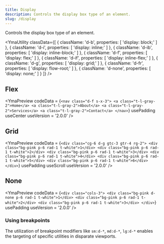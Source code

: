 ```yaml
---
title: Display
description: Controls the display box type of an element.
slug: /display
---
```



Controls the display box type of an element.

<YmaUtility
  classData={[
    {
      className: 'd-b',
      properties: [
        'display: block;'
      ]
    },
    {
      className: 'd-i',
      properties: [
        'display: inline;'
      ]
    },
    {
      className: 'd-ib',
      properties: [
        'display: inline-block;'
      ]
    },
    {
      className: 'd-f',
      properties: [
        'display: flex;'
      ]
    },
    {
      className: 'd-if',
      properties: [
        'display: inline-flex;'
      ]
    },
    {
      className: 'd-g',
      properties: [
        'display: grid;'
      ]
    },
    {
      className: 'd-fr',
      properties: [
        'display: flow-root;'
      ]
    },
    {
      className: 'd-none',
      properties: [
        'display: none;'
      ]
    }
  ]}
/>

## Flex

<YmaPreview
  codeData = {`<nav class="d-f s-x-3">
      <a class="t-l-gray-2">Home</a>
      <a class="t-l-gray-2">About</a>
      <a class="t-l-gray-2">Services</a>
      <a class="t-l-gray-2">Contact</a>
    </nav>`}
  usePadding
  useCenter
  useVersion = '2.0.0'
/>

## Grid

<YmaPreview
  codeData = {`<div class="cg-6 d-g gtc-3 gtr-4 rg-2">
      <div class="bg-pink p-6 rad-1 t-white">1</div>
      <div class="bg-pink p-6 rad-1 t-white">2</div>
      <div class="bg-pink p-6 rad-1 t-white">3</div>
      <div class="bg-pink p-6 rad-1 t-white">4</div>
      <div class="bg-pink p-6 rad-1 t-white">5</div>
      <div class="bg-pink p-6 rad-1 t-white">6</div>
    </div>`}
  usePadding
  useScroll
  useVersion = '2.0.0'
/>

## None

<YmaPreview
  codeData = {`<div class="cols-3">
      <div class="bg-pink d-none p-6 rad-1 t-white">1</div>
      <div class="bg-pink p-6 rad-1 t-white">2</div>
      <div class="bg-pink p-6 rad-1 t-white">3</div>
    </div>`}
  usePadding
  useVersion = '2.0.0'
/>

### Using breakpoints

The utilization of breakpoint modifiers like `sm:d-*`, `md:d-*`, `lg:d-*` enables the targeting of specific utilities in disparate viewports.